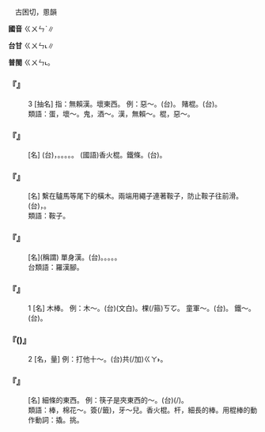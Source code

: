 
=={{ruby|棍|ㄍㄨㄣˋ}}==

　古困切，慁韻

'''國音''' <rt>ㄍㄨㄣˋ</rt>∥

'''台甘''' <rt>ㄍㄨㄣ˪</rt>∥

'''普閩''' <rt>ㄍㄨㄣ˪</rt>。

    

==='''『{{ruby|棍|ㄍㄨㄣˋ}}』'''===
:3  [抽名] 指：無賴漢。壞東西。 例：惡～。(台){{ruby|惡|ㆦㆶ}}{{ruby|漢|ㄏㄢ˪}}。 賭棍。(台){{ruby|<mark>&#xf9ca5;</mark>|ㄍㄧㄠˋ}}{{ruby|棍|ㄍㄨㄣ˪}}。
:類語：蛋，壞～。鬼，酒～。漢，無賴～。棍，惡～。
:
    

==='''『{{ruby|棍|ㄍㄨㄣˋ}}{{ruby|子|·ㄗˇ}}』'''===
: [名] (台){{ruby|用|ㄧㆲ˫}}{{ruby|樹|ㄑㄧㄨ˫}}{{ruby|枝|ㄍㄧ}}，{{ruby|竹|ㄉㄧㆤㆶ}}{{ruby|或|ㄧㄚㆷ ͘}}{{ruby|是|ㄒㄧ˫}}{{ruby|金|ㄍㄧㆬ}}{{ruby|屬|ㄒㄧㆦㆶ ͘}}{{ruby|做|ㄗㄨㆤ˪}}{{ruby|/|ㄗㄜ˪}}{{ruby|丌|ㆤ}}{{ruby|短|ㄉㆤˋ}}{{ruby|節|ㄗㄚㆵ}}{{ruby|細|ㄙㄨㆤ˪}}{{ruby|/|ㄙㆤ˪}}{{ruby|棵|ㄎㆦ}}{{ruby|丌|ㆤ}}{{ruby|物|ㄇㆭㆷ ͘}}{{ruby|/|ㄇㄧㆷ ͘}}。{{ruby|像|ㄑㄧㆫ˫}}{{ruby|/|ㄑㄧㆧ˫}}{{ruby|棍|ㄍㄨㄣ˪}}{{ruby|仔|ㄚ}}。{{ruby|槌|ㄊㄨㄧˊ}}{{ruby|仔|ㄚ}}。{{ruby|枴|ㄍㄨㄞˋ}}{{ruby|仔|ㄚ}}。{{ruby|香|ㄏㄧㆫ}}{{ruby|/|ㄏㄧㆧ}}{{ruby|腳|ㄎㄚ}}。 (國語)香火棍。鐵條。(台){{ruby|鐵|ㄊㄧㆷ}}{{ruby|枝|ㄍㄧ}}。
    

==='''『{{ruby|紂|ㄓㄡˋ}}{{ruby|棍|ㄍㄨㄣˋ}}』'''===
: [名] 繫在驢馬等尾下的橫木。兩端用繩子連著鞍子，防止鞍子往前滑。(台){{ruby|<mark>&#xf90ad;</mark>|ㄍㄚ}}{{ruby|車|ㄑㄧㄚ}}，{{ruby|後|ㄠ˫}}{{ruby|躂|ㄊㄚㆵ}}{{ruby|仔|ㄚ}}{{ruby|之|ㄐㄧ}}{{ruby|類|ㄌㄨㄧ˫}}。
:類語：鞍子。
:
    

==='''『{{ruby|光|ㄍㄨㄤ}}{{ruby|棍|ㄍㄨㄣˋ}}{{ruby|兒|ㄦ}}』'''===
: [名](稱謂) 單身漢。(台){{ruby|單|ㄉㄨㆩ}}{{ruby|身|ㄒㄧㄣ}}{{ruby|人|ㄌㄤˊ}}。{{ruby|一|ㄐㄧㆵ ͘}}{{ruby|棵|ㄎㆦ}}{{ruby|人|ㄌㄤˊ}}。{{ruby|獨|ㄉㆦㆶ ͘}}{{ruby|身|ㄒㄧㄣ}}{{ruby|仔|ㄚ}}。{{ruby|無|ㆠㄜˊ}}{{ruby|<mark>&#xffa44;</mark>|ㆠㆦˋ}}{{ruby|猴|ㄍㄠˊ}}。{{ruby|猶|ㄧㄠˋ}}{{ruby|未|ㆠㆤ˫}}{{ruby|/|ㆠㄨㆤ˫}}{{ruby|娶|ㄘㄨㄚ˫}}{{ruby|丌|ㆤ}}。
:台類語：羅漢腳。
:
    

==='''『{{ruby|棍|ㄍㄨㄣˋ}}』'''===
:1  [名] 木棒。 例：木～。(台){{ruby|木|ㆠㆦㆶ ͘}}{{ruby|棍|ㄍㄨㄣ˪}}(文白)。{{ruby|柴|ㄘㄚˊ}}棵(/箍)<rt>ㄎㆦ</rt>。 童軍～。(台){{ruby|童|ㄉㆲˊ}}{{ruby|子|ㄗㄨˋ}}{{ruby|軍|ㄍㄨㄣ}}{{ruby|人|ㆢㄧㄣˊ}}{{ruby|/|ㄌㄧㄣˊ}}{{ruby|員|ㆣㄨㄢˊ}}{{ruby|/|ㄨㄢˊ}}{{ruby|每|ㄇㄨㄧˋ}}{{ruby|人|ㄌㄤˊ}}{{ruby|各|ㄍㆦㆶ}}{{ruby|隨|ㄙㄨㄧˊ}}{{ruby|身|ㄒㄧㄣ}}{{ruby|持|ㄑㄧˊ}}{{ruby|用|ㄧㆲ˫}}{{ruby|丌|ㆤ}}{{ruby|短|ㄉㆤˋ}}{{ruby|棍|ㄍㄨㄣ˪}}。 鐵～。(台){{ruby|鐵|ㄊㄧㆷ}}{{ruby|棵|ㄎㆦ}}。
    

==='''『{{ruby|棍|ㄍㄨㄣˋ}}({{ruby|兒|ㄦ}})』'''===
:2  [名，量] 例：打他十～。(台){{ruby|用|ㄧㆲ˫}}{{ruby|棍|ㄍㄨㄣ˪}}{{ruby|仔|ㄚ}}共(/加)<rt>ㄍㄚ˫</rt>{{ruby|伊|ㄧ}}{{ruby|撼|ㄏㆰˋ}}{{ruby|十|ㄗㄚㆴ ͘}}{{ruby|下|ㆤ˫}}。
    

==='''『{{ruby|細|ㄒㄧˋ}}{{ruby|棍|ㄍㄨㄣˋ}}{{ruby|兒|ㄦ}}』'''===
: [名] 細條的東西。 例：筷子是夾東西的～。(台){{ruby|著|ㄉㄧㄜㆷ ͘}}{{ruby|是|ㄒㄧ˫}}{{ruby|夾|ㄍㄧㄚㆴ}}{{ruby|物|ㄇㆭㆷ ͘}}{{ruby|/|ㄇㄧㆷ ͘}}(/{{ruby|夾|ㄫㆤㆷ}}{{ruby|/|ㄫㄨㆤㆷ}}{{ruby|菜|ㄘㄞ˪}}){{ruby|丌|ㆤ}}{{ruby|細|ㄙㄨㆤ˪}}{{ruby|/|ㄙㆤ˪}}{{ruby|枝|ㄍㄧ}}{{ruby|短|ㄉㆤˋ}}{{ruby|節|ㄗㄚㆵ}}。
:類語：棒，棉花～。簽(/籤)，牙～兒。香火棍。杆，細長的棒。用棍棒的動作動詞：撬。挑。
:
    

